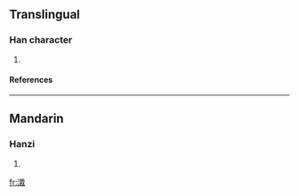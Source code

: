 ==Translingual==
===Han character===
{{Han char|rn=85|rad=水|as=10|sn=13|four=|canj=水十戈木 (EJID)}}
# {{defn|Han|sort=水10}}
====References====
{{Han ref|kx=0640.170|dkj=17962|hdz=31693.010|uh=6EA8|ud=28328}}

----
==Mandarin==
===Hanzi===
{{cmn-hanzi|pin=[[cái]] (cai2)|wg=ts'ai<sup>2</sup>}}
# {{defn|Mandarin}}

[[fr:溨]]